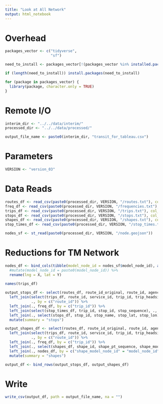 ```yaml
---
title: "Look at All Network"
output: html_notebook
---
```


# Overhead
```r
packages_vector <- c("tidyverse",
                     "sf")

need_to_install <- packages_vector[!(packages_vector %in% installed.packages()[,"Package"])]

if (length(need_to_install)) install.packages(need_to_install)

for (package in packages_vector) {
  library(package, character.only = TRUE)
}

```

# Remote I/O
```r
interim_dir <- "../../data/interim/"
processed_dir <- "../../data/processed/" 

output_file_name <- paste0(interim_dir, "transit_for_tableau.csv")
```

# Parameters
```r
VERSION <- "version_03"
```


# Data Reads
```r
routes_df <- read_csv(paste0(processed_dir, VERSION, "/routes.txt"), col_types = "ccccciccccccccci")
freq_df <- read_csv(paste0(processed_dir, VERSION, "/frequencies.txt"), col_types = "iitt")
trips_df <- read_csv(paste0(processed_dir, VERSION, "/trips.txt"), col_types = "ccncnncccccccccccciii")
stops_df <- read_csv(paste0(processed_dir, VERSION, "/stops.txt"), col_types  = "ccddccnccnccccinci")
shapes_df <- read_csv(paste0(processed_dir, VERSION, "/shapes.txt"), col_types = "iinci")
stop_times_df <- read_csv(paste0(processed_dir, VERSION, "/stop_times.txt"), col_types = "tticncddcccccccccccii")

nodes_sf <- st_read(paste0(processed_dir, VERSION, "/node.geojson"))
```

# Reductions for TM Network
```r
nodes_df <- bind_cols(tibble(model_node_id = nodes_sf$model_node_id), as_tibble(st_coordinates(nodes_sf))) %>%
  #mutate(model_node_id = paste0(model_node_id)) %>%
  rename(lng = X, lat = Y)

names(trips_df)
  
output_stops_df <- select(routes_df, route_id_original, route_id, agency_id, route_short_name, route_long_name, agency_raw_name) %>%
  left_join(select(trips_df, route_id, service_id, trip_id, trip_headsign, direction_id, shape_id),
            ., by = c("route_id")) %>%
  left_join(., freq_df, by = c("trip_id")) %>%
  left_join(select(stop_times_df, trip_id, stop_id, stop_sequence), ., by = c("trip_id")) %>%
  left_join(., select(stops_df, stop_id, stop_name, stop_lat, stop_lon), by = c("stop_id")) %>%
  mutate(summary = "stops")

output_shapes_df <- select(routes_df, route_id_original, route_id, agency_id, route_short_name, route_long_name, agency_raw_name) %>%
  left_join(select(trips_df, route_id, service_id, trip_id, trip_headsign, direction_id, shape_id),
            ., by = c("route_id")) %>%
  left_join(., freq_df, by = c("trip_id")) %>%
  left_join(., select(shapes_df, shape_id, shape_pt_sequence, shape_model_node_id), by = c("shape_id")) %>%
  left_join(., nodes_df, by = c("shape_model_node_id" = "model_node_id")) %>%
  mutate(summary = "shapes")

output_df <- bind_rows(output_stops_df, output_shapes_df)

```

# Write
```r
write_csv(output_df, path = output_file_name, na = "")
```

